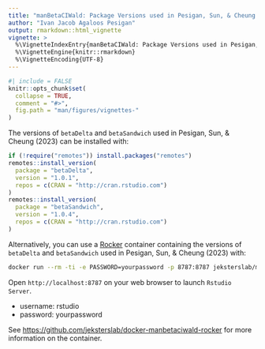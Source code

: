 ```yaml
---
title: "manBetaCIWald: Package Versions used in Pesigan, Sun, & Cheung (2023)"
author: "Ivan Jacob Agaloos Pesigan"
output: rmarkdown::html_vignette
vignette: >
  %\VignetteIndexEntry{manBetaCIWald: Package Versions used in Pesigan, Sun, & Cheung (2023)}
  %\VignetteEngine{knitr::rmarkdown}
  %\VignetteEncoding{UTF-8}
---
```


```r
#| include = FALSE
knitr::opts_chunk$set(
  collapse = TRUE,
  comment = "#>",
  fig.path = "man/figures/vignettes-"
)
```

The versions of `betaDelta` and `betaSandwich` used in Pesigan, Sun, & Cheung (2023) 
can be installed with:

```r
if (!require("remotes")) install.packages("remotes")
remotes::install_version(
  package = "betaDelta",
  version = "1.0.1",
  repos = c(CRAN = "http://cran.rstudio.com")
)
remotes::install_version(
  package = "betaSandwich",
  version = "1.0.4",
  repos = c(CRAN = "http://cran.rstudio.com")
)
```

Alternatively,
you can use a [Rocker](https://rocker-project.org/) container containing
the versions of `betaDelta` and `betaSandwich` used in Pesigan, Sun, & Cheung (2023) with:

```bash
docker run --rm -ti -e PASSWORD=yourpassword -p 8787:8787 jeksterslab/manbetaciwald-rocker
```

Open `http://localhost:8787` on your web browser to launch `Rstudio Server`.

- username: rstudio
- password: yourpassword

See [https://github.com/jeksterslab/docker-manbetaciwald-rocker](https://github.com/jeksterslab/docker-manbetaciwald-rocker) for more information on the container.
